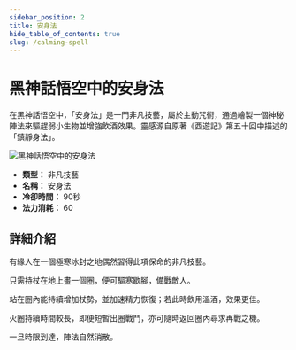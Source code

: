 ```yaml
---
sidebar_position: 2
title: 安身法
hide_table_of_contents: true
slug: /calming-spell
---
```


# 黑神話悟空中的安身法

在黑神話悟空中，「安身法」是一門非凡技藝，屬於主動咒術，通過繪製一個神秘陣法來驅趕弱小生物並增強飲酒效果。靈感源自原著《西遊記》第五十回中描述的「鎮靜身法」。

<img
    src="https://image.informedainews.com/bsjwq4eiizq6id3vsjollyggl11tia4.gif"
    alt="黑神話悟空中的安身法"
/>

- **類型：** 非凡技藝
- **名稱：** 安身法
- **冷卻時間：** 90秒
- **法力消耗：** 60

## 詳細介紹

有緣人在一個極寒冰封之地偶然習得此項保命的非凡技藝。

只需持杖在地上畫一個圈，便可驅寒歇腳，備戰敵人。

站在圈內能持續增加杖勢，並加速精力恢復；若此時飲用溫酒，效果更佳。

火圈持續時間較長，即便短暫出圈戰鬥，亦可隨時返回圈內尋求再戰之機。

一旦時限到達，陣法自然消散。